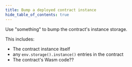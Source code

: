 ```yaml
---
title: Bump a deployed contract instance
hide_table_of_contents: true
---
```


Use "something" to bump the contract's instance storage.

This includes:

- The contract instance itself
- any `env.storage().instance()` entries in the contract
- The contract's Wasm code??
